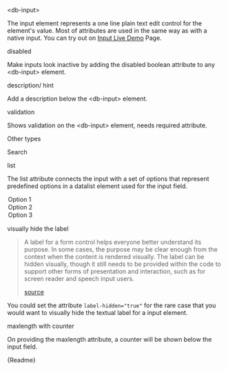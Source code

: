 

<Meta title="05-Data-Input/Input/Intro" />

<db-headline variant="1">&lt;db-input&gt;</db-headline>

The input element represents a one line plain text edit control for the element's value. Most of attributes are used in the same way as with a native input. You can try out on <a href="/story/db-input--live-demo">Input Live Demo</a> Page.

<Canvas>
  <db-input label="Semitransparent"></db-input>
  <db-input label="White" variant="white"></db-input>
  <db-input label="Solid" variant="solid"></db-input>
  <db-input label="Outline" variant="outline"></db-input>
</Canvas>

<db-headline variant="2">disabled</db-headline>

Make inputs look inactive by adding the disabled boolean attribute to any &lt;db-input&gt; element.

<Canvas>
  <db-input label="Inputfield" disabled></db-input>
</Canvas>

<db-headline variant="2">description/ hint</db-headline>

Add a description below the &lt;db-input&gt; element.

<Canvas>
  <db-input label="Inputfield" description="A clue, a clue"></db-input>
</Canvas>

<db-headline variant="2">validation</db-headline>

Shows validation on the &lt;db-input&gt; element, needs required attribute.

<Canvas>
  <db-input label="Inputfield" value="Valid" required minlength={3}></db-input>
  <db-input label="Inputfield" required minlength={3}></db-input>
</Canvas>

<db-headline variant="2">Other types</db-headline>

<Canvas>
  <db-input
    label="Color"
    type="color"
    description="Only colors are allowed"
  ></db-input>
  <db-input
    label="Email"
    type="email"
    description="Only emails are allowed"
  ></db-input>
  <db-input
    label="Password"
    type="password"
    description="Only passwords are allowed"
  ></db-input>
  <db-input
    label="Number"
    type="number"
    description="Only numbers are allowed"
  ></db-input>
  <db-input
    label="Date"
    type="date"
    description="Only dates are allowed"
  ></db-input>
  <db-input
    label="Month"
    type="month"
    description="Only months are allowed"
  ></db-input>
  <db-input
    label="Week"
    type="week"
    description="Only weeks are allowed"
  ></db-input>
  <db-input
    label="Time"
    type="time"
    description="Only times are allowed"
  ></db-input>
</Canvas>

<db-headline variant="2">Search</db-headline>

<Canvas>
  <db-input label="Inputfield" type="search" placeholder="Search me"></db-input>
</Canvas>

<db-headline variant="2">list</db-headline>

The list attribute connects the input with a set of options that represent predefined options in a datalist element used for the input field.

<Canvas>
  <db-input label="Inputfield" list="datalist">
    <option>Option 1</option>
    <option>Option 2</option>
    <option>Option 3</option>
  </db-input>
</Canvas>

<db-headline variant="2">visually hide the label</db-headline>

> A label for a form control helps everyone better understand its purpose. In some cases, the purpose may be clear enough from the context when the content is rendered visually. The label can be hidden visually, though it still needs to be provided within the code to support other forms of presentation and interaction, such as for screen reader and speech input users.
>
> <a href="https://www.w3.org/WAI/tutorials/forms/labels/#hiding-label-text">
>   source
> </a>

You could set the attribute `label-hidden="true"` for the rare case that you would want to visually hide the textual label for a input element.

<Canvas>
  <db-input label="Semitransparent" label-hidden="true"></db-input>
</Canvas>

<db-headline variant="2">maxlength with counter</db-headline>

On providing the maxlength attribute, a counter will be shown below the input field.

<Canvas>
  <db-input label="maxlength example" maxlength="100"></db-input>
</Canvas>

<Markdown>{Readme}</Markdown>
